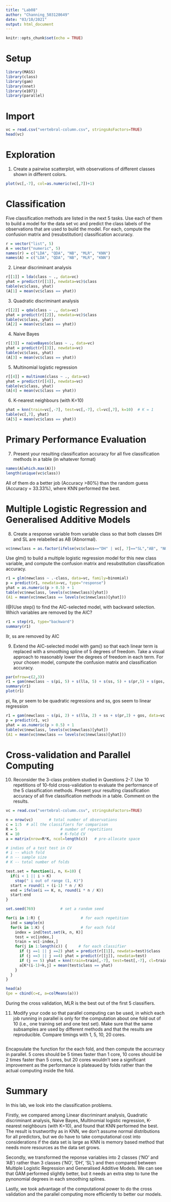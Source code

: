 ```yaml
---
title: "Lab08"
author: "Channing_503128649"
date: "03/10/2021"
output: html_document
---
```


```r
knitr::opts_chunk$set(echo = TRUE)
```

# Setup
```r
library(MASS)
library(class)
library(gam)
library(nnet)
library(e1071)
library(parallel)
```

# Import
```r
vc = read.csv("vertebral-column.csv", stringsAsFactors=TRUE)
head(vc)
```
# Exploration
(@) Create a pairwise scatterplot, with observations of different classes shown in different colors.
```r
plot(vc[,-7], col=as.numeric(vc[,7])+1)
```
# Classification
Five classification methods are listed in the next 5 tasks. Use each of them to build a model for the data set vc and predict the class labels of the observations that are used to build the model. For each, compute the confusion matrix and (resubstitution) classification accuracy.

```r
r = vector("list", 5)
A = vector("numeric", 5)
names(r) = c("LDA", "QDA", "NB", "MLR", "KNN")
names(A) = c("LDA", "QDA", "NB", "MLR", "KNN")
```


(@) Linear discriminant analysis
```r
r[[1]] = lda(class ~ ., data=vc)
yhat = predict(r[[1]], newdata=vc)$class
table(vc$class, yhat)
(A[1] = mean(vc$class == yhat))
```

(@) Quadratic discriminant analysis
```r
r[[2]] = qda(class ~ ., data=vc)
yhat = predict(r[[2]], newdata=vc)$class
table(vc$class, yhat)
(A[2] = mean(vc$class == yhat))
```

(@) Naive Bayes
```r
r[[3]] = naiveBayes(class ~ ., data=vc)
yhat = predict(r[[3]], newdata=vc)
table(vc$class, yhat)
(A[3] = mean(vc$class == yhat))
```

(@) Multinomial logistic regression
```r
r[[4]] = multinom(class ~ ., data=vc)
yhat = predict(r[[4]], newdata=vc)
table(vc$class, yhat)
(A[4] = mean(vc$class == yhat))
```

(@) K-nearest neighbours (with K=10)
```r
yhat = knn(train=vc[,-7], test=vc[,-7], cl=vc[,7], k=10)  # K = 1
table(vc[,7], yhat)
(A[5] = mean(vc$class == yhat))
```

# Primary Performance Evaluation
(@) Present your resulting classification accuracy for all five classification methods in a table (in whatever format)
```r
names(A[which.max(A)])
length(unique(vc$class))
```
All of them do a better job (Accuracy >80%) than the random guess (Accuracy = 33.33%), where KNN performed the best.

# Multiple Logistic Regression and Generalised Additive Models
(@)
Create a response variable from variable class so that both classes DH and SL are relabelled as AB (Abnormal).
```r
vc$newclass = as.factor(ifelse(vc$class=="DH" | vc[, 7]=="SL","AB", "NO"))
```
Use glm() to build a multiple logistic regression model for this new class variable, and compute the confusion matrix and resubstitution classification accuracy.
```r
r1 = glm(newclass ~ .-class, data=vc, family=binomial)
p = predict(r1, newdata=vc, type="response")
yhat = as.numeric(p > 0.5) + 1
table(vc$newclass, levels(vc$newclass)[yhat])
(A1 = mean(vc$newclass == levels(vc$newclass)[yhat]))
```

(@)Use step() to find the AIC-selected model, with backward selection. Which variables are removed by the AIC?
```r
r1 = step(r1, type="backward")
summary(r1)
```
llr, ss are removed by AIC

(@) Extend the AIC-selected model with gam() so that each linear term is replaced with a smoothing spline of 5 degrees of freedom. Take a visual approach to reasonably lower the degrees of freedom in each term. For your chosen model, compute the confusion matrix and classification accuracy.
```r
par(mfrow=c(2,3))
r1 = gam(newclass ~ s(pi, 5) + s(lla, 5) + s(ss, 5) + s(pr,5) + s(gos, 5), data=vc, family=binomial())
summary(r1)
plot(r1)
```
pi, lla, pr seem to be quadratic regressions and ss, gos seem to linear regression

```r
r1 = gam(newclass ~ s(pi, 2) + s(lla, 2) + ss + s(pr,2) + gos, data=vc, family=binomial())
p = predict(r1, vc)
yhat = as.numeric(p > 0.5) + 1
table(vc$newclass, levels(vc$newclass)[yhat])
(A1 = mean(vc$newclass == levels(vc$newclass)[yhat]))
```

# Cross-validation and Parallel Computing
(@) 
Reconsider the 3-class problem studied in Questions 2-7. Use 10 repetitions of 10-fold cross-validation to evaluate the performance of the 5 classification methods. Present your resulting classification accuracy of all five classification methods in a table. Comment on the results.
```r
vc = read.csv("vertebral-column.csv", stringsAsFactors=TRUE)

n = nrow(vc)       # total number of observations
c = 1:5  # all the classifiers for comparison
R = 5                   # number of repetitions
K = 10                  # K-fold CV
a = matrix(nrow=R*K, ncol=length(c))   # pre-allocate space

# indies of a test test in CV
# i -- which fold
# n -- sample size
# K -- total number of folds

test.set = function(i, n, K=10) {
  if(i < 1 || i > K) 
    stop(" i out of range (1, K)")
  start = round(1 + (i-1) * n / K)
  end = ifelse(i == K, n, round(i * n / K))
  start:end
}

set.seed(769)           # set a random seed

for(i in 1:R) {                  # for each repetition
  ind = sample(n)
  for(k in 1:K) {                # for each fold
    index = ind[test.set(k, n, K)]
    test = vc[index,]
    train = vc[-index,]
    for(j in 1:length(c)) {     # for each classifier
      if (j ==1 || j ==2) yhat = predict(r[[1]], newdata=test)$class
      if (j ==3 || j ==4) yhat = predict(r[[j]], newdata=test)
      if (j == 5) yhat = knn(train=train[,-7], test=test[,-7], cl=train[,7], k=10)
      a[K*(i-1)+k,j] = mean(test$class == yhat)
    }
  }
}

head(a)
(pe = cbind(c=c, a=colMeans(a)))
```
During the cross validation, MLR is the best out of the first 5 classifiers.

(@) Modify your code so that parallel computing can be used, in which each job running in parallel is only for the computation about one fold out of 10 (i.e., one training set and one test set). Make sure that the same subsamples are used by different methods and that the results are reproducible. Compare timings with 1, 5, 10, 20 cores.
```r

```
Encapsulate the function for the each fold, and then compute the accurracy in parallel. 5 cores should be 5 times faster than 1 core, 10 cores should be 2 times faster than 5 cores, but 20 cores wouldn't see a significant improvement as the performance is plateaued by folds rather than the actual computing inside the fold.

# Summary
In this lab, we look into the classification problems.

Firstly, we compared among Linear discriminant analysis, Quadratic discriminant analysis, Naive Bayes, Multinomial logistic regression, K-nearest neighbours (with K=10), and found that KNN performed the best. The result is trustworthy as in KNN, we don't assume normal distributions for all predictors, but we do have to take computational cost into considerations if the data set is large as KNN is memory based method that needs more resources as the data set grows.

Secondly, we transformed the reponse variables into 2 classes ('NO' and 'AB') rather than 3 classes ('NO', 'DH', 'SL') and then compared between Multiple Logistic Regression and Generalised Additive Models. We can see that GAM performed slightly better, but it needs an extra step to tune the pynonomial degrees in each smoothing splines.

Lastly, we took advantage of the computational power to do the cross validation and the parallel computing more efficiently to better our models.





















